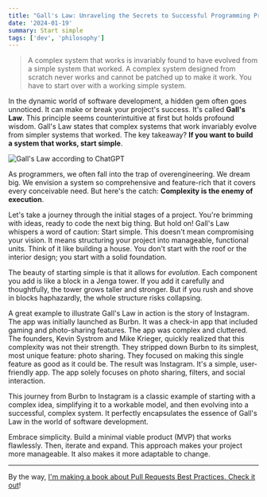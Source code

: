 ```yaml
---
title: "Gall's Law: Unraveling the Secrets to Successful Programming Projects"
date: '2024-01-19'
summary: Start simple
tags: ['dev', 'philosophy']
---
```


> A complex system that works is invariably found to have evolved from a simple system that worked. A complex system designed from scratch never works and cannot be patched up to make it work. You have to start over with a working simple system.

In the dynamic world of software development, a hidden gem often goes unnoticed. It can make or break your project's success. It's called **Gall's Law**. This principle seems counterintuitive at first but holds profound wisdom. Gall's Law states that complex systems that work invariably evolve from simpler systems that worked. The key takeaway? **If you want to build a system that works, start simple**.

![Gall's Law according to ChatGPT](/static/images/articles/galls-law.png.webp)

As programmers, we often fall into the trap of overengineering. We dream big. We envision a system so comprehensive and feature-rich that it covers every conceivable need. But here's the catch: **Complexity is the enemy of execution**.

Let's take a journey through the initial stages of a project. You're brimming with ideas, ready to code the next big thing. But hold on! Gall's Law whispers a word of caution: Start simple. This doesn't mean compromising your vision. It means structuring your project into manageable, functional units. Think of it like building a house. You don't start with the roof or the interior design; you start with a solid foundation.

The beauty of starting simple is that it allows for _evolution_. Each component you add is like a block in a Jenga tower. If you add it carefully and thoughtfully, the tower grows taller and stronger. But if you rush and shove in blocks haphazardly, the whole structure risks collapsing.

A great example to illustrate Gall's Law in action is the story of Instagram. The app was initially launched as Burbn. It was a check-in app that included gaming and photo-sharing features. The app was complex and cluttered. The founders, Kevin Systrom and Mike Krieger, quickly realized that this complexity was not their strength. They stripped down Burbn to its simplest, most unique feature: photo sharing. They focused on making this single feature as good as it could be. The result was Instagram. It's a simple, user-friendly app. The app solely focuses on photo sharing, filters, and social interaction.

This journey from Burbn to Instagram is a classic example of starting with a complex idea, simplifying it to a workable model, and then evolving into a successful, complex system. It perfectly encapsulates the essence of Gall's Law in the world of software development.

Embrace simplicity. Build a minimal viable product (MVP) that works flawlessly. Then, iterate and expand. This approach makes your project more manageable. It also makes it more adaptable to change.

---

By the way, [I'm making a book about Pull Requests Best Practices. Check it out](https://pr.nico.fyi)!
